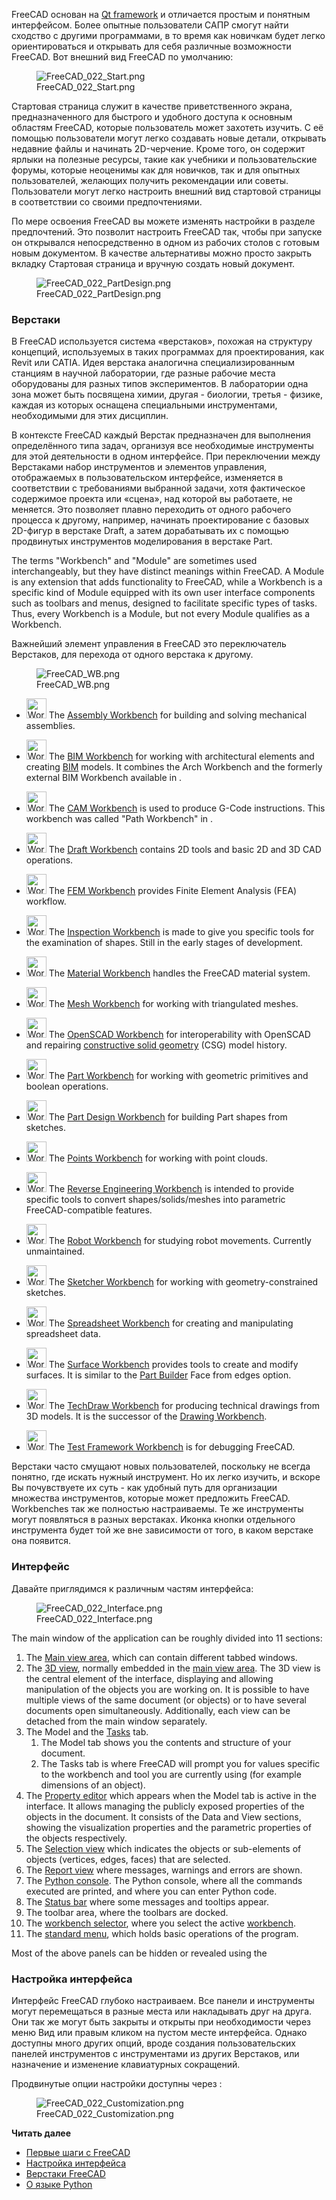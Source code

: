 <languages/>

{{Docnav/ru
|[[Manual:Installing/ru|Руководство:Установка]]
|[[Manual:Navigating_in_the_3D_view/ru|Руководство:Навигация в окне трёхмерного вида]]
|[[Manual:Introduction/ru|Руководство:Введение]]
|IconC=Crystal_Clear_manual.png
}}

{{Manual:TOC}}

FreeCAD основан на [https://en.wikipedia.org/wiki/Qt_(software) Qt framework] и отличается простым и понятным интерфейсом. Более опытные пользователи САПР смогут найти сходство с другими программами, в то время как новичкам будет легко ориентироваться и открывать для себя различные возможности FreeCAD. Вот внешний вид FreeCAD по умолчанию:

[[Image:FreeCAD_022_Start.png]]

Стартовая страница служит в качестве приветственного экрана, предназначенного для быстрого и удобного доступа к основным областям FreeCAD, которые пользователь может захотеть изучить. С её помощью пользователи могут легко создавать новые детали, открывать недавние файлы и начинать 2D-черчение. Кроме того, он содержит ярлыки на полезные ресурсы, такие как учебники и пользовательские форумы, которые неоценимы как для новичков, так и для опытных пользователей, желающих получить рекомендации или советы. Пользователи могут легко настроить внешний вид стартовой страницы в соответствии со своими предпочтениями.

По мере освоения FreeCAD вы можете изменять настройки в разделе предпочтений. Это позволит настроить FreeCAD так, чтобы при запуске он открывался непосредственно в одном из рабочих столов с готовым новым документом. В качестве альтернативы можно просто закрыть вкладку Стартовая страница и вручную создать новый документ.

[[Image:FreeCAD_022_PartDesign.png]]

<span id="Workbenches"></span>
=== Верстаки ===

В FreeCAD используется система «верстаков», похожая на структуру концепций, используемых в таких программах для проектирования, как Revit или CATIA. Идея верстака аналогична специализированным станциям в научной лаборатории, где разные рабочие места оборудованы для разных типов экспериментов. В лаборатории одна зона может быть посвящена химии, другая - биологии, третья - физике, каждая из которых оснащена специальными инструментами, необходимыми для этих дисциплин.

В контексте FreeCAD каждый Верстак предназначен для выполнения определённого типа задач, организуя все необходимые инструменты для этой деятельности в одном интерфейсе. При переключении между Верстаками набор инструментов и элементов управления, отображаемых в пользовательском интерфейсе, изменяется в соответствии с требованиями выбранной задачи, хотя фактическое содержимое проекта или «сцена», над которой вы работаете, не меняется. Это позволяет плавно переходить от одного рабочего процесса к другому, например, начинать проектирование с базовых 2D-фигур в верстаке Draft, а затем дорабатывать их с помощью продвинутых инструментов моделирования в верстаке Part.

The terms "Workbench" and "Module" are sometimes used interchangeably, but they have distinct meanings within FreeCAD. A Module is any extension that adds functionality to FreeCAD, while a Workbench is a specific kind of Module equipped with its own user interface components such as toolbars and menus, designed to facilitate specific types of tasks. Thus, every Workbench is a Module, but not every Module qualifies as a Workbench.

Важнейший элемент управления в FreeCAD это переключатель Верстаков, для перехода от одного верстака к другому.

[[Image:FreeCAD_WB.png]]

<!--Please keep this list consistent with Workbenches, Online_Help_Toc and User_hub-->
* [[Image:Workbench_Assembly.svg|32px]] The [[Assembly_Workbench|Assembly Workbench]] for building and solving mechanical assemblies. {{Version|1.0}}

* [[Image:Workbench_BIM.svg|32px]] The [[BIM_Workbench|BIM Workbench]] for working with architectural elements and creating [https://en.wikipedia.org/wiki/Building_information_modeling BIM] models. It combines the Arch Workbench and the formerly external BIM Workbench available in {{VersionMinus|0.21}}.

* [[Image:Workbench_CAM.svg|32px]] The [[CAM_Workbench|CAM Workbench]] is used to produce G-Code instructions. This workbench was called "Path Workbench" in {{VersionMinus|0.21}}.

* [[Image:Workbench_Draft.svg|32px]] The [[Draft_Workbench|Draft Workbench]] contains 2D tools and basic 2D and 3D CAD operations.

* [[Image:Workbench_FEM.svg|32px]] The [[FEM_Workbench|FEM Workbench]] provides Finite Element Analysis (FEA) workflow.

* [[Image:Workbench_Inspection.svg|32px]] The [[Inspection_Workbench|Inspection Workbench]] is made to give you specific tools for the examination of shapes. Still in the early stages of development.

* [[Image:Workbench_Material.svg|32px]] The [[Material_Workbench|Material Workbench]] handles the FreeCAD material system. {{Version|1.0}}

* [[Image:Workbench_Mesh.svg|32px]] The [[Mesh_Workbench|Mesh Workbench]] for working with triangulated meshes.

* [[Image:Workbench_OpenSCAD.svg|32px]] The [[OpenSCAD_Workbench|OpenSCAD Workbench]] for interoperability with OpenSCAD and repairing [[Constructive_solid_geometry|constructive solid geometry]] (CSG) model history.

* [[Image:Workbench_Part.svg|32px]] The [[Part_Workbench|Part Workbench]] for working with geometric primitives and boolean operations.

* [[Image:Workbench_PartDesign.svg|32px]] The [[PartDesign_Workbench|Part Design Workbench]] for building Part shapes from sketches.

* [[Image:Workbench_Points.svg|32px]] The [[Points_Workbench|Points Workbench]] for working with point clouds.

* [[Image:Workbench_Reverse_Engineering.svg|32px]] The [[Reverse_Engineering_Workbench|Reverse Engineering Workbench]] is intended to provide specific tools to convert shapes/solids/meshes into parametric FreeCAD-compatible features.

* [[Image:Workbench_Robot.svg|32px]] The [[Robot_Workbench|Robot Workbench]] for studying robot movements. Currently unmaintained.

* [[Image:Workbench_Sketcher.svg|32px]] The [[Sketcher_Workbench|Sketcher Workbench]] for working with geometry-constrained sketches.

* [[Image:Workbench_Spreadsheet.svg|32px]] The [[Spreadsheet_Workbench|Spreadsheet Workbench]] for creating and manipulating spreadsheet data.

* [[Image:Workbench_Surface.svg|32px]] The [[Surface_Workbench|Surface Workbench]] provides tools to create and modify surfaces. It is similar to the [[Part_Builder|Part Builder]] Face from edges option.

* [[Image:Workbench_TechDraw.svg|32px]] The [[TechDraw_Workbench|TechDraw Workbench]] for producing technical drawings from 3D models. It is the successor of the [[Drawing_Workbench|Drawing Workbench]].

* [[Image:Workbench_Test.svg|32px]] The [[Testing|Test Framework Workbench]] is for debugging FreeCAD.

<div class="mw-translate-fuzzy">
Верстаки часто смущают новых пользователей, поскольку не всегда понятно, где искать нужный инструмент. Но их легко изучить, и вскоре Вы почувствуете их суть - как удобный путь для организации множества инструментов, которые может предложить FreeCAD. Workbenches так же полностью настраиваемы. Те же инструменты могут появляться в разных верстаках. Иконка кнопки отдельного инструмента будет той же вне зависимости от того, в каком верстаке она появится.
</div>

<span id="The_interface"></span>
=== Интерфейс ===

Давайте приглядимся к различным частям интерфейса:

[[Image:FreeCAD_022_Interface.png]]

The main window of the application can be roughly divided into 11 sections:

# The [[Main_view_area|Main view area]], which can contain different tabbed windows.
# The [[3D_view|3D view]], normally embedded in the [[Main_view_area|main view area]]. The 3D view is the central element of the interface, displaying and allowing manipulation of the objects you are working on. It is possible to have multiple views of the same document (or objects) or to have several documents open simultaneously. Additionally, each view can be detached from the main window separately. 
# The Model and the [[Task_panel|Tasks]] tab.
## The Model tab shows you the contents and structure of your document.
## The Tasks tab is where FreeCAD will prompt you for values specific to the workbench and tool you are currently using (for example dimensions of an object).
# The [[Property_editor|Property editor]] which appears when the Model tab is active in the interface. It allows managing the publicly exposed properties of the objects in the document. It consists of the Data and View sections, showing the visualization properties and the parametric properties of the objects respectively.
# The [[Selection_view|Selection view]] which indicates the objects or sub-elements of objects (vertices, edges, faces) that are selected.
# The [[Report_view|Report view]] where messages, warnings and errors are shown.
# The [[Python_console|Python console]]. The Python console, where all the commands executed are printed, and where you can enter Python code.
# The [[Status_bar|Status bar]] where some messages and tooltips appear.
# The toolbar area, where the toolbars are docked.
#The [[Std_Workbench|workbench selector]], where you select the active [[Workbenches|workbench]].
# The [[Standard_Menu|standard menu]], which holds basic operations of the program.

Most of the above panels can be hidden or revealed using the {{MenuCommand|View → Panels menu}}

<span id="Customizing_the_interface"></span>
=== Настройка интерфейса ===

<div class="mw-translate-fuzzy">
Интерфейс FreeCAD глубоко настраиваем. Все панели и инструменты могут перемещаться в разные места или накладывать друг на друга. Они так же могут быть закрыты и открыты при необходимости через меню Вид или правым кликом на пустом месте интерфейса. Однако доступны много других опций, вроде создания пользовательских панелей инструментов с инструментами из других Верстаков, или назначение и изменение клавиатурных сокращений.
</div>

Продвинутые опции настройки доступны через {{MenuCommand|Панели инструментов → Настройка}}:

[[Image:FreeCAD_022_Customization.png]]

'''Читать далее'''

* [[Getting started/ru|Первые шаги с FreeCAD]]
* [[Interface Customization/ru|Настройка интерфейса]]
* [[Workbenches/ru|Верстаки FreeCAD]]
* [https://www.python.org О языке Python]


{{Docnav/ru
|[[Manual:Installing/ru|Руководство:Установка]]
|[[Manual:Navigating_in_the_3D_view/ru|Руководство:Навигация в окне трёхмерного вида]]
|[[Manual:Introduction/ru|Руководство:Введение]]
|IconC=Crystal_Clear_manual.png
}}